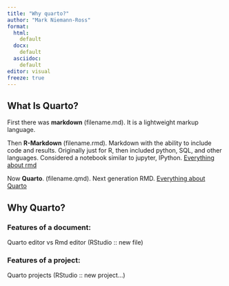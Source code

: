 ```yaml
---
title: "Why quarto?"
author: "Mark Niemann-Ross"
format: 
  html:
    default
  docx:
    default
  asciidoc:
    default
editor: visual
freeze: true
---
```


## What Is Quarto?

First there was **markdown** (filename.md). It is a lightweight markup language.

Then **R-Markdown** (filename.rmd). Markdown with the ability to include code and results. Originally just for R, then included python, SQL, and other languages. Considered a notebook similar to jupyter, IPython. [Everything about rmd](https://rmarkdown.rstudio.com)

Now **Quarto**. (filename.qmd). Next generation RMD. [Everything about Quarto](https://quarto.org/)

## Why Quarto?

### Features of a document:

Quarto editor vs Rmd editor (RStudio :: new file)

### Features of a project:

Quarto projects (RStudio :: new project...)

